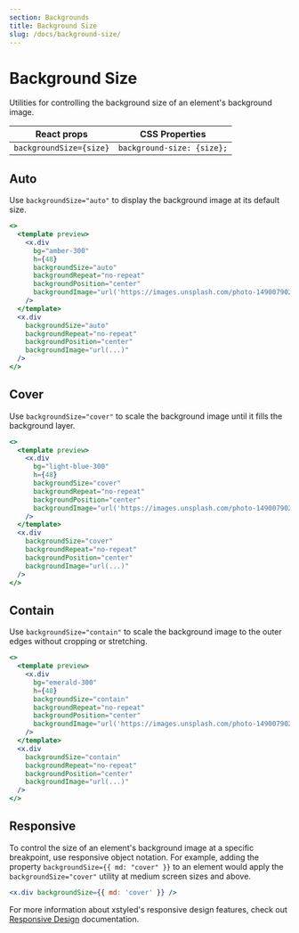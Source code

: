 ```yaml
---
section: Backgrounds
title: Background Size
slug: /docs/background-size/
---
```


# Background Size

Utilities for controlling the background size of an element's background image.

<carbon-ad />

| React props             | CSS Properties             |
| ----------------------- | -------------------------- |
| `backgroundSize={size}` | `background-size: {size};` |

## Auto

Use `backgroundSize="auto"` to display the background image at its default size.

```jsx preview color=amber
<>
  <template preview>
    <x.div
      bg="amber-300"
      h={48}
      backgroundSize="auto"
      backgroundRepeat="no-repeat"
      backgroundPosition="center"
      backgroundImage="url('https://images.unsplash.com/photo-1490079027102-cd08f2308c73?ixlib=rb-1.2.1&ixid=MXwxMjA3fDB8MHxwaG90by1wYWdlfHx8fGVufDB8fHw%3D&auto=format&fit=crop&w=200&h=200&q=80');"
    />
  </template>
  <x.div
    backgroundSize="auto"
    backgroundRepeat="no-repeat"
    backgroundPosition="center"
    backgroundImage="url(...)"
  />
</>
```

## Cover

Use `backgroundSize="cover"` to scale the background image until it fills the background layer.

```jsx preview color=light-blue
<>
  <template preview>
    <x.div
      bg="light-blue-300"
      h={48}
      backgroundSize="cover"
      backgroundRepeat="no-repeat"
      backgroundPosition="center"
      backgroundImage="url('https://images.unsplash.com/photo-1490079027102-cd08f2308c73?ixlib=rb-1.2.1&ixid=MXwxMjA3fDB8MHxwaG90by1wYWdlfHx8fGVufDB8fHw%3D&auto=format&fit=crop&w=200&h=200&q=80');"
    />
  </template>
  <x.div
    backgroundSize="cover"
    backgroundRepeat="no-repeat"
    backgroundPosition="center"
    backgroundImage="url(...)"
  />
</>
```

## Contain

Use `backgroundSize="contain"` to scale the background image to the outer edges without cropping or stretching.

```jsx preview color=emerald
<>
  <template preview>
    <x.div
      bg="emerald-300"
      h={48}
      backgroundSize="contain"
      backgroundRepeat="no-repeat"
      backgroundPosition="center"
      backgroundImage="url('https://images.unsplash.com/photo-1490079027102-cd08f2308c73?ixlib=rb-1.2.1&ixid=MXwxMjA3fDB8MHxwaG90by1wYWdlfHx8fGVufDB8fHw%3D&auto=format&fit=crop&w=200&h=200&q=80');"
    />
  </template>
  <x.div
    backgroundSize="contain"
    backgroundRepeat="no-repeat"
    backgroundPosition="center"
    backgroundImage="url(...)"
  />
</>
```

## Responsive

To control the size of an element's background image at a specific breakpoint, use responsive object notation. For example, adding the property `backgroundSize={{ md: "cover" }}` to an element would apply the `backgroundSize="cover"` utility at medium screen sizes and above.

```jsx
<x.div backgroundSize={{ md: 'cover' }} />
```

For more information about xstyled's responsive design features, check out [Responsive Design](/docs/responsive-design/) documentation.
